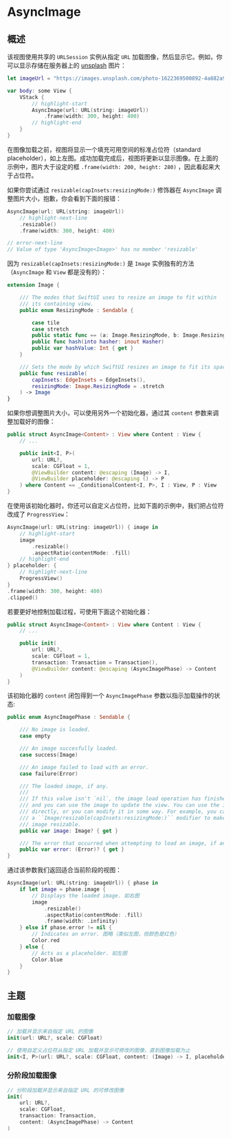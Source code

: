 
# AsyncImage

<OriginalSource
  title="AsyncImage"
  url="https://developer.apple.com/documentation/swiftui/asyncimage"
  summary="异步加载和显示图像的视图"
/>

## 概述

该视图使用共享的 `URLSession` 实例从指定 `URL` 加载图像，然后显示它。例如，你可以显示存储在服务器上的 [unsplash](https://unsplash.com/) 图片：

<ScreenshotBlock src={GZTowerWithMoon1Image} srcRight={GZTowerWithMoon2Image} size={140}>

```swift
let imageUrl = "https://images.unsplash.com/photo-1622369500892-4a882a97e04d?ixlib=rb-4.0.3&ixid=M3wxMjA3fDB8MHxwaG90by1wYWdlfHx8fGVufDB8fHx8fA%3D%3D&auto=format&fit=crop&w=1027&q=80"

var body: some View {
    VStack {
        // highlight-start
        AsyncImage(url: URL(string: imageUrl))
            .frame(width: 300, height: 400)
        // highlight-end
    }
}
```

</ScreenshotBlock>

在图像加载之前，视图将显示一个填充可用空间的标准占位符（standard placeholder），如上左图。成功加载完成后，视图将更新以显示图像。在上面的示例中，图片大于设定的框 `.frame(width: 200, height: 280)` ，因此看起来大于占位符。

如果你尝试通过 `resizable(capInsets:resizingMode:)` 修饰器在 `AsyncImage` 调整图片大小，抱歉，你会看到下面的报错：

```swift
AsyncImage(url: URL(string: imageUrl))
    // highlight-next-line
    .resizable()
    .frame(width: 300, height: 400)

// error-next-line
// Value of type 'AsyncImage<Image>' has no member 'resizable'
```

因为 `resizable(capInsets:resizingMode:)` 是 `Image` 实例独有的方法（`AsyncImage` 和 `View` 都是没有的）：

```swift
extension Image {

    /// The modes that SwiftUI uses to resize an image to fit within
    /// its containing view.
    public enum ResizingMode : Sendable {

        case tile
        case stretch
        public static func == (a: Image.ResizingMode, b: Image.ResizingMode) -> Bool
        public func hash(into hasher: inout Hasher)
        public var hashValue: Int { get }
    }

    /// Sets the mode by which SwiftUI resizes an image to fit its space.
    public func resizable(
        capInsets: EdgeInsets = EdgeInsets(),
        resizingMode: Image.ResizingMode = .stretch
    ) -> Image
}
```

如果你想调整图片大小，可以使用另外一个初始化器，通过其 `content` 参数来调整加载好的图像：

```swift
public struct AsyncImage<Content> : View where Content : View {
    // ...

    public init<I, P>(
        url: URL?,
        scale: CGFloat = 1,
        @ViewBuilder content: @escaping (Image) -> I,
        @ViewBuilder placeholder: @escaping () -> P
    ) where Content == _ConditionalContent<I, P>, I : View, P : View
}
```

在使用该初始化器时，你还可以自定义占位符，比如下面的示例中，我们把占位符改成了 `ProgressView`：

<ScreenshotBlock src={GZTowerWithMoon3Image} srcRight={GZTowerWithMoon4Image} size={140}>

```swift
AsyncImage(url: URL(string: imageUrl)) { image in
    // highlight-start
    image
        .resizable()
        .aspectRatio(contentMode: .fill)
    // highlight-end
} placeholder: {
    // highlight-next-line
    ProgressView()
}
.frame(width: 300, height: 400)
.clipped()
```

</ScreenshotBlock>

若要更好地控制加载过程，可使用下面这个初始化器：

```swift
public struct AsyncImage<Content> : View where Content : View {
    // ...

    public init(
        url: URL?,
        scale: CGFloat = 1,
        transaction: Transaction = Transaction(),
        @ViewBuilder content: @escaping (AsyncImagePhase) -> Content
    )
}
```

该初始化器的 `content` 闭包得到一个 `AsyncImagePhase` 参数以指示加载操作的状态:

```swift
public enum AsyncImagePhase : Sendable {

    /// No image is loaded.
    case empty

    /// An image succesfully loaded.
    case success(Image)

    /// An image failed to load with an error.
    case failure(Error)

    /// The loaded image, if any.
    ///
    /// If this value isn't `nil`, the image load operation has finished,
    /// and you can use the image to update the view. You can use the image
    /// directly, or you can modify it in some way. For example, you can add
    /// a ``Image/resizable(capInsets:resizingMode:)`` modifier to make the
    /// image resizable.
    public var image: Image? { get }

    /// The error that occurred when attempting to load an image, if any.
    public var error: (Error)? { get }
}
```

通过该参数我们返回适合当前阶段的视图：

<ScreenshotBlock src={GZTowerWithMoon5Image} srcRight={GZTowerWithMoon6Image} size={120}>

```swift
AsyncImage(url: URL(string: imageUrl)) { phase in
    if let image = phase.image {
        // Displays the loaded image. 如右图
        image
            .resizable()
            .aspectRatio(contentMode: .fill)
            .frame(width: .infinity)
    } else if phase.error != nil {
        // Indicates an error. 图略（类似左图，但颜色是红色）
        Color.red
    } else {
        // Acts as a placeholder. 如左图
        Color.blue
    }
}
```

</ScreenshotBlock>

## 主题

### 加载图像

```swift
// 加载并显示来自指定 URL 的图像
init(url: URL?, scale: CGFloat)

// 使用自定义占位符从指定 URL 加载并显示可修改的图像，直到图像加载为止
init<I, P>(url: URL?, scale: CGFloat, content: (Image) -> I, placeholder: () -> P)
```

### 分阶段加载图像

```swift
// 分阶段加载并显示来自指定 URL 的可修改图像
init(
    url: URL?,
    scale: CGFloat,
    transaction: Transaction,
    content: (AsyncImagePhase) -> Content
)
```
